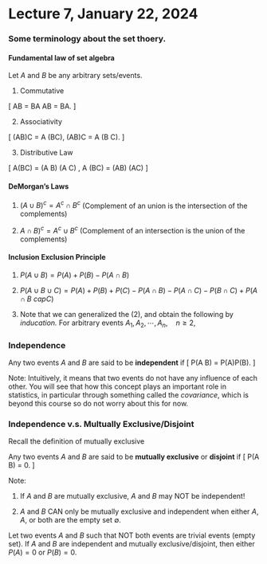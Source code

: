 # Lecture 7, January 22, 2024

### Some terminology about the set thoery.

#### Fundamental law of set algebra

Let $A$ and $B$ be any arbitrary sets/events.

1. Commutative

\[
  A\cup B = B\cup A \quad \text{ and } A\cap B = B\cap A.
\]


2. Associativity

\[
  (A\cup B)\cup C = A \cup (B\cup C), \quad \text{and } (A\cap B)\cap C =  A \cap (B \cap C).
\]

3. Distributive Law 

\[
  A\cup (B\cap C) = (A \cup B) \cap (A \cap  C) , \quad \text{ and } A \cap (B\cup C) =  (A\cap B) \cup (A\cap C)
\]

#### DeMorgan's Laws

1. $(A\cup B)^c = A^c \cap B^c$ (Complement of an union is the intersection of the complements)

2. $A\cap B)^c = A^c \cup B^c$ (Complement of an intersection is the union of the complements)


#### Inclusion Exclusion Principle

1. $P(A\cup B ) = P(A) + P(B) - P(A\cap B)$

2. $P(A\cup B \cup C)  = P(A) + P(B) + P(C) - P(A\cap B) - P(A \cap C) - P(B \cap C) + P(A\cap B \ cap C)$

3. Note that we can generalized the (2), and obtain the following by *inducation.* For arbitrary events $A_1,A_2,\cdots,A_n,\quad n\ge 2$, 
 \begin{align*}
P(\bigcup_{i=1}^n A_i)  &  =\sum_{i}P(A_{i}%
)-\sum_{i<j}P(A_{i}A_{j})+\sum_{i<j<k}P(A_{i}A_{j}A_{k})\\
&  -\sum_{i<j<k<l}P(A_{i}A_{j}A_{k}A_{l})+\cdots
\end{align*}

### Independence

::: {.definition name="independence"}
Any two events $A$ and $B$ are said to be **independent** if 
\[
  P(A \cap B) = P(A)\times P(B).
\]
:::

Note: Intuitively, it means that two events do not have any influence of each other. You will see that how this concept plays an important role in statistics, in particular through something called the *covariance*, which is beyond this course so do not worry about this for now.

### Independence v.s. Multually Exclusive/Disjoint

Recall the definition of mutually exclusive

::: {.definition name="Mutually Exclusive"}
Any two events $A$ and $B$ are said to be **mutually exclusive** or **disjoint** if 
\[
  P(A \cap B) = 0.
\]
:::

Note: 

1. If $A$ and $B$ are mutually exclusive, $A$ and $B$ may NOT be independent!

2. $A$ and $B$ CAN only be mutually exclusive and independent when either $A$, $A$, or both are the empty set $\emptyset$.

::: {.lemma}
Let two events $A$ and $B$ such that NOT both events are trivial events (empty set). If $A$ and $B$ are independent and mutually exclusive/disjoint, then either $P(A) = 0$ or $P(B) = 0$.
:::